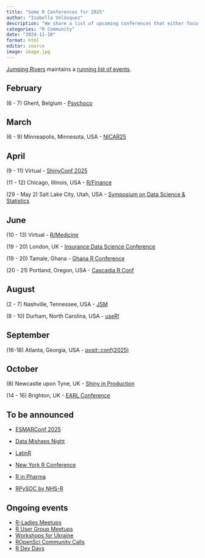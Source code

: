 ```yaml
---
title: "Some R Conferences for 2025"
author: "Isabella Velásquez"
description: "We share a list of upcoming conferences that either focus on the R programming language or showcase its use in the field."
categories: "R Community"
date: "2024-11-10"
format: html
editor: source
image: image.jpg
---
```


[Jumping Rivers](https://jumpingrivers.com) maintains a [running list of events](https://jumpingrivers.github.io/meetingsR/).

## February

(6 - 7) Ghent, Belgium - [Psychoco](https://www.psychoco.org/)

## March

(6 - 9) Minneapolis, Minnesota, USA - [NICAR25](https://www.ire.org/)

## April

(9 - 11) Virtual - [ShinyConf 2025](https://www.shinyconf.com/)

(11 - 12) Chicago, Illinois, USA - [R/Finance](https://www.rinfinance.com/)

(29 - May 2) Salt Lake City, Utah, USA - [Symposium on Data Science & Statistics](https://www.amstat.org/meetings/symposium-on-data-science-amp-statistics)

## June

(10 - 13) Virtual - [R/Medicine](https://rconsortium.github.io/RMedicine_website/)

(19 - 20) London, UK - [Insurance Data Science Conference](https://insurancedatascience.org/)

(19 - 20) Tamale, Ghana - [Ghana R Conference](https://ghana-rusers.org)

(20 - 21) Portland, Oregon, USA - [Cascadia R Conf](https://cascadiarconf.com/)

## August

(2 - 7) Nashville, Tennessee, USA - [JSM](https://ww2.amstat.org/meetings/jsm/2025/index.cfm)

(8 - 10) Durham, North Carolina, USA - [useR!](https://www.r-project.org/conferences/#user-international-r-user-conference)

## September

(16-18) Atlanta, Georgia, USA - [posit::conf(2025)](https://posit.co/conference/)

## October

\(8\) Newcastle upon Tyne, UK - [Shiny in Production](https://www.eventbrite.co.uk/e/shiny-in-production-2025-registration-1035155587227)

(14 - 16) Brighton, UK - [EARL Conference](https://earl-conference.com/)

## To be announced

- [ESMARConf 2025](https://esmarconf.org/)

- [Data Mishaps Night](https://datamishapsnight.com/)

- [LatinR](https://latinr.org/)

- [New York R Conference](https://rstats.ai/nyr)

- [R in Pharma](https://rinpharma.com/)

- [RPySOC by NHS-R](https://nhsrcommunity.com/)

## Ongoing events

* [R-Ladies Meetups](https://www.meetup.com/pro/rladies/)
* [R User Group Meetups](https://www.meetup.com/pro/r-user-groups/)
* [Workshops for Ukraine](https://sites.google.com/view/dariia-mykhailyshyna/main/r-workshops-for-ukraine)
* [ROpenSci Community Calls](https://ropensci.org/commcalls/)
* [R Dev Days](https://contributor.r-project.org/events/r-dev-days/)